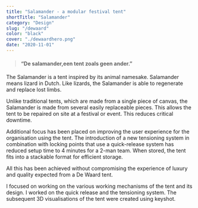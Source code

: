 ```yaml
---
title: "Salamander - a modular festival tent"
shortTitle: "Salamander"
category: "Design"
slug: "/dewaard"
color: "black"
cover: "./dewaardhero.png"
date: "2020-11-01"
---
```


> #### “De salamander,een tent zoals geen ander.”

The Salamander is a tent inspired by its animal namesake. Salamander means lizard in Dutch. Like lizards, the Salamander is able to regenerate and replace lost limbs.

Unlike traditional tents, which are made from a single piece of canvas, the Salamander is made from several easily replaceable pieces. This allows the tent to be repaired on site at a festival or event. This reduces critical downtime. 

Additional focus has been placed on improving the user experience for the organisation using the tent. The introduction of a new tensioning system in combination with locking points that use a quick-release system has reduced setup time to 4 minutes for a 2-man team. When stored, the tent fits into a stackable format for efficient storage. 

All this has been achieved without compromising the experience of luxury and quality expected from a De Waard tent. 

I focused on working on the various working mechanisms of the tent and its design. I worked on the quick release and the tensioning system. The subsequent 3D visualisations of the tent were created using keyshot.


